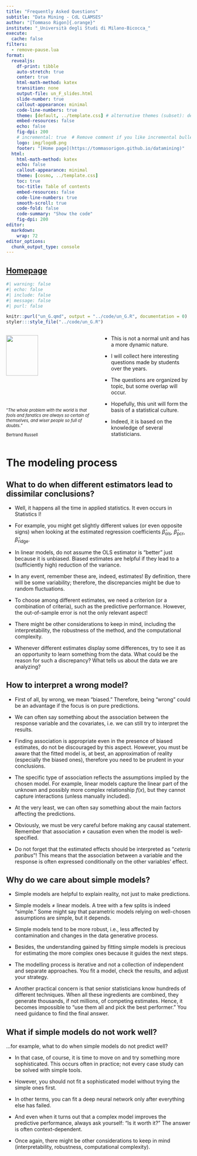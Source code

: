 ```yaml
---
title: "Frequently Asked Questions"
subtitle: "Data Mining - CdL CLAMSES"
author: "[Tommaso Rigon]{.orange}"
institute: "_Università degli Studi di Milano-Bicocca_"
execute:
  cache: false
filters: 
  - remove-pause.lua
format:
  revealjs:
    df-print: tibble
    auto-stretch: true
    center: true
    html-math-method: katex
    transition: none
    output-file: un_F_slides.html
    slide-number: true
    callout-appearance: minimal
    code-line-numbers: true
    theme: [default, ../template.css] # alternative themes (subset): default, night, dark
    embed-resources: false
    echo: false
    fig-dpi: 200
    # incremental: true  # Remove comment if you like incremental bullet points
    logo: img/logoB.png
    footer: "[Home page](https://tommasorigon.github.io/datamining)"
  html:
    html-math-method: katex
    echo: false
    callout-appearance: minimal
    theme: [cosmo, ../template.css]
    toc: true
    toc-title: Table of contents
    embed-resources: false
    code-line-numbers: true
    smooth-scroll: true
    code-fold: false
    code-summary: "Show the code"
    fig-dpi: 200
editor: 
  markdown: 
    wrap: 72
editor_options: 
  chunk_output_type: console
---
```


## [Homepage](../index.html)

```r
#| warning: false
#| echo: false
#| include: false
#| message: false
#| purl: false

knitr::purl("un_G.qmd", output = "../code/un_G.R", documentation = 0)
styler:::style_file("../code/un_G.R")
```

::: columns
::: {.column width="50%"}
![](img/russell.jpg){width="60%" fig-align="center"}

::: {style="font-size: 80%;"}
"*The whole problem with the world is that fools and fanatics are always so certain of themselves, and wiser people so full of doubts.*" 

[Bertrand Russell]{.grey}
:::
:::

::: {.column width="50%"}
- This is not a normal unit and has a more dynamic nature. 

- I will collect here [interesting]{.blue} questions made by students over the years.

- The questions are organized by topic, but some overlap will occur.

- Hopefully, this unit will form the basis of a [statistical culture]{.orange}. 

- Indeed, it is based on the knowledge of several statisticians. 
:::
:::

# The modeling process

## What to do when different estimators lead to dissimilar conclusions?

- Well, it happens all the time in applied statistics. It even occurs in Statistics I!

- For example, you might get slightly different values (or even opposite signs) when looking at the estimated regression coefficients $\hat{\beta}_\text{ols}$, $\hat{\beta}_\text{pcr}$, $\hat{\beta}_\text{ridge}$.

- In linear models, do not assume the OLS estimator is "better" just because it is [unbiased]{.blue}. Biased estimates are helpful if they lead to a (sufficiently high) [reduction of the variance]{.orange}.

- In any event, remember these are, indeed, [estimates]{.orange}! By definition, there will be some variability; therefore, the [discrepancies]{.blue} might be due to random [fluctuations]{.orange}.

- To choose among different estimates, we need a criterion (or a combination of criteria), such as the [predictive performance]{.blue}. However, the out-of-sample error is [not]{.orange} the only relevant aspect! 

- There might be other considerations to keep in mind, including the [interpretability]{.blue}, the [robustness]{.orange} of the method, and the [computational complexity]{.grey}.

- Whenever different estimates display some differences, try to see it as an [opportunity]{.blue} to [learn something from the data]{.orange}. What could be the reason for such a discrepancy? What tells us about the data we are analyzing?

## How to interpret a wrong model?

- First of all, by wrong, we mean "[biased]{.orange}." Therefore, being "wrong" could be an advantage [if]{.orange} the [focus]{.blue} is on [pure predictions]{.blue}.  

- We can often say something about the [association]{.orange} between the response variable and the covariates, i.e. we can still try to [interpret]{.blue} the results. 

- Finding association is appropriate even in the presence of biased estimates, do not be discouraged by this aspect. However, you must be aware that the fitted model is, at best, an [approximation of reality]{.orange} (especially the biased ones), therefore you need to be prudent in your conclusions.

- The specific [type of association]{.blue} reflects the [assumptions]{.blue} implied by the chosen model. For example, linear models capture the [linear part]{.orange} of the unknown and possibly more complex relationship $f(x)$, but they cannot capture interactions (unless manually included). 

- At the very least, we can often say something about the main factors affecting the predictions.

- Obviously, we must be [very careful]{.orange} before making any [causal statement]{.orange}. Remember that association $\neq$ causation even when the model is well-specified.

- Do not forget that the estimated effects should be interpreted as "*ceteris paribus*"! This means that the association between a variable and the response is often expressed conditionally on the other variables' effect. 

<!-- ## What is the difference between an algorithm and a model? -->

<!-- ::: columns -->
<!-- ::: {.column width="50%"} -->
<!-- - [Model]{.blue}: a simplified *mathematical* representation of reality. -->

<!-- - [Algorithm]{.blue}: a step-by-step procedure that is useful to obtain the unknown parts of a model. -->
<!-- ::: -->

<!-- ::: {.column width="50%"} -->
<!-- [Example]{.orange}: linear models, neural networks, support vector machine, trees. -->

<!-- [Example]{.orange}: gradient descent, Newton-Raphson, pathwise coordinate descent, LAR. -->
<!-- ::: -->
<!-- ::: -->

## Why do we care about simple models?

- Simple models are helpful to [explain]{.orange} reality, not just to make predictions.

- Simple models $\neq$ linear models. A tree with a few splits is indeed "simple." Some might say that parametric models relying on well-chosen assumptions are simple, but it depends. 

- Simple models tend to be more [robust]{.orange}, i.e., less affected by contamination and changes in the data generative process.

- Besides, the [understanding]{.blue} gained by fitting simple models is precious for estimating the more complex ones because it guides the next steps. 

- The modelling process is [iterative]{.blue} and [not a collection of independent]{.orange} and [separate approaches]{.orange}. You fit a model, check the results, and adjust your strategy. 

- Another practical concern is that senior statisticians know hundreds of different techniques. When all these ingredients are combined, they generate thousands, if not millions, of competing estimates. Hence, it becomes impossible to "use them all and pick the best performer." You need guidance to find the final answer. 



## What if simple models do not work well?

...for example, what to do when simple models do not predict well?

- In that case, of course, it is time to move on and try something more sophisticated. This occurs often in practice; not every case study can be solved with simple tools.

- However, you [should not]{.orange} fit a sophisticated model without trying the simple ones first.

- In other terms, you can fit a [deep neural network]{.blue} only after [everything else has failed]{.orange}.

- And even when it turns out that a complex model improves the predictive performance, always ask yourself: ["Is it worth it?"]{.orange} The answer is often [context-dependent]{.blue}. 

- Once again, there might be other considerations to keep in mind ([interpretability]{.blue}, [robustness]{.orange}, [computational complexity]{.grey}). 
